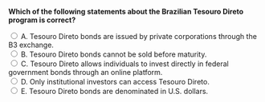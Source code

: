 ::: {.question-block}

<form onsubmit="event.preventDefault(); checkAnswer('module6_mcq_q40')" data-correct-answer="C">
<strong style="display: block;">Which of the following statements about the Brazilian Tesouro Direto program is correct?</strong>

<label><input type="radio" name="module6_mcq_q40" value="A"> A. Tesouro Direto bonds are issued by private corporations through the B3 exchange.</label><br>
<label><input type="radio" name="module6_mcq_q40" value="B"> B. Tesouro Direto bonds cannot be sold before maturity.</label><br>
<label><input type="radio" name="module6_mcq_q40" value="C"> C. Tesouro Direto allows individuals to invest directly in federal government bonds through an online platform.</label><br>
<label><input type="radio" name="module6_mcq_q40" value="D"> D. Only institutional investors can access Tesouro Direto.</label><br>
<label><input type="radio" name="module6_mcq_q40" value="E"> E. Tesouro Direto bonds are denominated in U.S. dollars.</label><br>
</form>

<div id="feedback-module6_mcq_q40" class="feedback" style="display:none;">
✅ Correct: C. Tesouro Direto is a government program that enables individuals to buy and sell Brazilian Treasury bonds directly through an online platform.
</div>

:::
